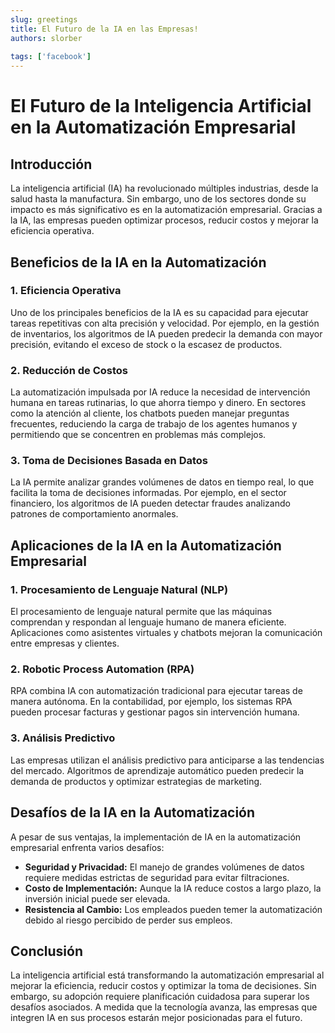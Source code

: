 ```yaml
---
slug: greetings
title: El Futuro de la IA en las Empresas!
authors: slorber
  
tags: ['facebook']
---
```


# El Futuro de la Inteligencia Artificial en la Automatización Empresarial

## Introducción

La inteligencia artificial (IA) ha revolucionado múltiples industrias, desde la salud hasta la manufactura. Sin embargo, uno de los sectores donde su impacto es más significativo es en la automatización empresarial. Gracias a la IA, las empresas pueden optimizar procesos, reducir costos y mejorar la eficiencia operativa.

## Beneficios de la IA en la Automatización

### 1. **Eficiencia Operativa**

Uno de los principales beneficios de la IA es su capacidad para ejecutar tareas repetitivas con alta precisión y velocidad. Por ejemplo, en la gestión de inventarios, los algoritmos de IA pueden predecir la demanda con mayor precisión, evitando el exceso de stock o la escasez de productos.

### 2. **Reducción de Costos**

La automatización impulsada por IA reduce la necesidad de intervención humana en tareas rutinarias, lo que ahorra tiempo y dinero. En sectores como la atención al cliente, los chatbots pueden manejar preguntas frecuentes, reduciendo la carga de trabajo de los agentes humanos y permitiendo que se concentren en problemas más complejos.

### 3. **Toma de Decisiones Basada en Datos**

La IA permite analizar grandes volúmenes de datos en tiempo real, lo que facilita la toma de decisiones informadas. Por ejemplo, en el sector financiero, los algoritmos de IA pueden detectar fraudes analizando patrones de comportamiento anormales.

## Aplicaciones de la IA en la Automatización Empresarial

### **1. Procesamiento de Lenguaje Natural (NLP)**

El procesamiento de lenguaje natural permite que las máquinas comprendan y respondan al lenguaje humano de manera eficiente. Aplicaciones como asistentes virtuales y chatbots mejoran la comunicación entre empresas y clientes.

### **2. Robotic Process Automation (RPA)**

RPA combina IA con automatización tradicional para ejecutar tareas de manera autónoma. En la contabilidad, por ejemplo, los sistemas RPA pueden procesar facturas y gestionar pagos sin intervención humana.

### **3. Análisis Predictivo**

Las empresas utilizan el análisis predictivo para anticiparse a las tendencias del mercado. Algoritmos de aprendizaje automático pueden predecir la demanda de productos y optimizar estrategias de marketing.

## Desafíos de la IA en la Automatización

A pesar de sus ventajas, la implementación de IA en la automatización empresarial enfrenta varios desafíos:

- **Seguridad y Privacidad:** El manejo de grandes volúmenes de datos requiere medidas estrictas de seguridad para evitar filtraciones.
- **Costo de Implementación:** Aunque la IA reduce costos a largo plazo, la inversión inicial puede ser elevada.
- **Resistencia al Cambio:** Los empleados pueden temer la automatización debido al riesgo percibido de perder sus empleos.

## Conclusión

La inteligencia artificial está transformando la automatización empresarial al mejorar la eficiencia, reducir costos y optimizar la toma de decisiones. Sin embargo, su adopción requiere planificación cuidadosa para superar los desafíos asociados. A medida que la tecnología avanza, las empresas que integren IA en sus procesos estarán mejor posicionadas para el futuro.



